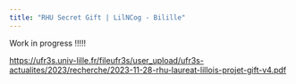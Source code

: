```yaml
---
title: "RHU Secret Gift | LilNCog - Bilille"
---
```


Work in progress !!!!!


[https://ufr3s.univ-lille.fr/fileufr3s/user_upload/ufr3s-actualites/2023/recherche/2023-11-28-rhu-laureat-lillois-projet-gift-v4.pdf](https://ufr3s.univ-lille.fr/fileufr3s/user_upload/ufr3s-actualites/2023/recherche/2023-11-28-rhu-laureat-lillois-projet-gift-v4.pdf)